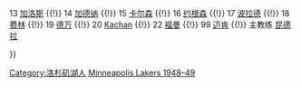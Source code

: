 {{Navbox
|name = 明尼阿波利斯湖人1948–49赛季BAA总冠军
|titlestyle = background:#6495ed; color:#fcb926; border:2px solid #fcb926;
|title = [[洛杉磯湖人|<span style="color:#fcb926;">明尼亞波利斯湖人</span>]] 1948–49赛季BAA总冠军
|list1 = <div>
10 [[Herm Schaefer|Schaefer]] {{!}}
13 [[托尼·加洛斯|加洛斯]] {{!}}
14 [[厄尔·加德纳|加德纳]] {{!}}
15 [[唐·卡尔森|卡尔森]] {{!}}
16 [[约翰尼·约根森|约根森]] {{!}}
17 [[吉姆·波拉德|波拉德]] {{!}}
18 [[阿尼·费林|费林]] {{!}}
19 [[杰克·多万|德万]] {{!}}
20 [[Whitey Kachan|Kachan]] {{!}}
22 [[唐尼·福曼|福曼]] {{!}}
99 [[乔治·迈肯|迈肯]] {{!}}
主教练 [[约翰·昆德拉|昆德拉]] 
</div>
}}<noinclude>
{{collapsible option}}
[[Category:洛杉矶湖人]]
[[Category:NBA总冠军导航模板|Minneapolis Lakers 1948–49]]
</noinclude>